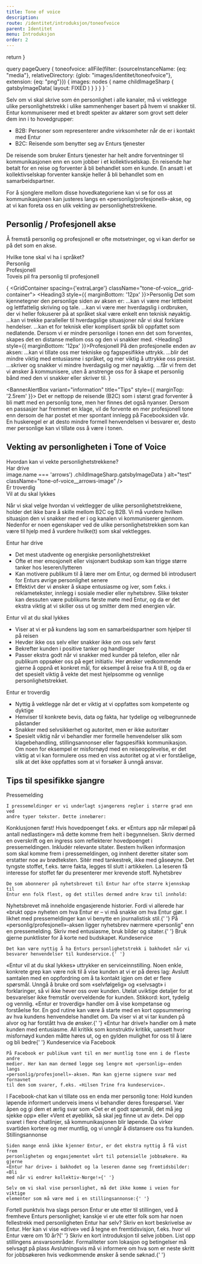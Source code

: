 ```yaml
---
title: Tone of voice
description: 
route: /identitet/introduksjon/toneofvoice
parent: Identitet
menu: Introduksjon
order: 2
---
```



  return <SEO title={props.pageContext.frontmatter.title} description={props.pageContext.frontmatter.description} pathname={props.pageContext.frontmatter.route} />
}

  query pageQuery {
     toneofvoice: allFile(filter: {sourceInstanceName: {eq: "media"}, relativeDirectory:  {glob: "images/identitet/toneofvoice"}, extension: {eq: "png"}}) {
    images: nodes {
      name
      childImageSharp {
         gatsbyImageData(
          layout: FIXED
        )
      }
    }
  }
  }
`

<PageHeader title="Hvem snakker vi til?"></PageHeader>

<p style={{marginTop: '1rem'}}>Selv om vi skal skrive som én personlighet i alle kanaler, må vi vektlegge ulike personlighetstrekk i ulike sammenhenger basert på hvem vi snakker til. Entur kommuniserer med et bredt spekter av aktører som grovt sett deler dem inn i to hovedgrupper:</p>

- B2B: Personer som representerer andre virksomheter når de er i kontakt med Entur
- B2C: Reisende som benytter seg av Enturs tjenester

De reisende som bruker Enturs tjenester har helt andre forventninger til kommunikasjonen enn en som jobber i et kollektivselskap. En reisende har betalt for en reise og forventer å bli behandlet som en kunde. En ansatt i et kollektivselskap forventer kanskje heller å bli behandlet som en samarbeidspartner.

For å sjonglere mellom disse hovedkategoriene kan vi se for oss at kommunikasjonen kan justeres langs en «personlig/profesjonell»-akse, og at vi kan foreta oss en ulik vekting av personlighetstrekkene.

## Personlig / Profesjonell akse

Å fremstå personlig og profesjonell er ofte motsetninger, og vi kan derfor se på det som en akse.

<div className="eds-contrast tone-of-voice__card">
  <div style={{ textAlign: 'center'}}>Hvilke tone skal vi ha i språket?</div>
  <div
    style={{ padding: '7rem 2rem', display: 'flex', flexDirection: 'column' }}
  >
    <div
      style={{
        display: 'flex',
        justifyContent: 'space-between',
        fontWeight: '600',
        marginBottom: '0.5rem',
      }}
    >
      <div>Personlig</div> <div>Profesjonell</div>
    </div>
    <VisuallyHidden>Toveis pil fra personlig til profesjonell</VisuallyHidden>
    <div className="red-arrow" />
  </div>
</div>

{
<GridContainer spacing={'extraLarge'} className="tone-of-voice__grid-container">
  <GridItem small={12} medium={6}>
    <Heading3 style={{ marginBottom: '12px' }}>Personlig</Heading3>
    Det som kjennetegner den personlige siden av aksen er:
    <UnorderedList>
      <ListItem>
        ...kan vi være mer lettbeint og lettfattelig skriving og tale.
      </ListItem>
      <ListItem>
        ...kan vi være mer hverdagslig i ordbruken, der vi heller fokuserer på
        at språket skal være enkelt enn teknisk nøyaktig.
      </ListItem>
      <ListItem>
        ...kan vi trekke paralleller til hverdagslige situasjoner når vi skal
        forklare hendelser.
      </ListItem>
      <ListItem>
        ...kan et for teknisk eller komplisert språk bli oppfattet som
        nedlatende. Dersom vi er mindre personlige i tonen enn det som
        forventes, skapes det en distanse mellom oss og den vi snakker med.
      </ListItem>
    </UnorderedList>
  </GridItem>
  <GridItem small={12} medium={6}>
    <Heading3 style={{ marginBottom: '12px' }}>Profesjonell</Heading3>
    På den profesjonelle enden av aksen:
    <UnorderedList>
      <ListItem>
        ...kan vi tillate oss mer tekniske og fagspesifikke uttrykk.
      </ListItem>
      <ListItem>
        ...blir det mindre viktig med entusiasme i språket, og mer viktig å
        uttrykke oss presist.
      </ListItem>
      <ListItem>
        ...skriver og snakker vi mindre hverdagslig og mer nøyaktig.
      </ListItem>
      <ListItem>
        ...får vi frem det vi ønsker å kommunisere, uten å anstrenge oss for å
        skape et personlig bånd med den vi snakker eller skriver til.
      </ListItem>
    </UnorderedList>
  </GridItem>
</GridContainer>
}

<BannerAlertBox variant="information" title="Tips" style={{ marginTop: '2.5rem' }}>
  Det er nettopp de reisende (B2C) som i størst grad forventer å bli møtt med en personlig tone, men her finnes det også nyanser. Dersom en passasjer har fremmet en klage, vil de forvente en mer profesjonell tone enn dersom de har postet et mer spontant innlegg på Facebooksiden vår. En huskeregel er at desto mindre formell henvendelsen vi besvarer er, desto mer personlige kan vi tillate oss å være i tonen. 
</BannerAlertBox>

## Vekting av personligheten i Tone of Voice

<div className="eds-contrast tone-of-voice__card">
  <div style={{ textAlign: 'center' }}>
    Hvordan kan vi vekte personlighetstrekkene?
  </div>
  <div
    style={{
      padding: '3rem',
      display: 'flex',
      flexDirection: 'column',
    }}
  >
    <div
      style={{
        display: 'flex',
        justifyContent: 'center',
        fontWeight: '500',
        marginBottom: '1.25rem',
      }}
    >
      <div>Har drive</div>
    </div>
      <div className="tone-of-voice__arrows">
        <GatsbyImage
          image={
            props.data.toneofvoice.images.find(image => image.name === 'arrows')
              .childImageSharp.gatsbyImageData
          }
          alt="test"
          className="tone-of-voice__arrows-image"
        />
      </div>
    <div
      style={{
        display: 'flex',
        justifyContent: 'center',
        fontWeight: '500',
        marginBottom: '1.25rem',
        alignItems: 'space-around',
        gap: '7rem',
      }}
    >
      <div>Er troverdig</div> <div>Vil at du skal lykkes</div>
    </div>
  </div>
</div>

Når vi skal velge hvordan vi vektlegger de ulike personlighetstrekkene, holder det ikke bare å skille mellom B2C og B2B. Vi må vurdere hvilken situasjon den vi snakker med er i og kanalen vi kommuniserer gjennom. Nedenfor er noen egenskaper ved de ulike personlighetstrekken som kan være til hjelp med å vurdere hvilke(t) som skal vektlegges.

<p style={{marginBottom: '1rem', fontWeight: '600'}}>Entur har drive</p>

- Det mest utadvente og energiske personlighetstrekket
- Ofte et mer emosjonelt eller visjonært budskap som kan trigge større tanker hos leseren/lytteren
- Kan motivere publikum til å lære mer om Entur, og dermed bli introdusert for Enturs øvrige personlighet senere
- Effektivt der vi ønsker å skape entusiasme og iver, som f.eks. i reklametekster, innlegg i sosiale medier eller nyhetsbrev. Slike tekster kan dessuten være publikums første møte med Entur, og da er det ekstra viktig at vi skiller oss ut og smitter dem med energien vår.

<p style={{marginBottom: '1rem',marginTop: '3.5rem', fontWeight: '600'}}>Entur vil at du skal lykkes</p>

- Viser at vi er på kundens lag som en samarbeidspartner som hjelper til på reisen
- Hevder ikke oss selv eller snakker ikke om oss selv først
- Bekrefter kunden i positive tanker og handlinger
- Passer ekstra godt når vi snakker med kunder på telefon, eller når publikum oppsøker oss på eget initiativ. Her ønsker vedkommende gjerne å oppnå et konkret mål, for eksempel å reise fra A til B, og da er det spesielt viktig å vekte det mest hjelpsomme og vennlige personlighetstrekket.

<p style={{marginBottom: '1rem',marginTop: '3.5rem', fontWeight: '600'}}>Entur er troverdig</p>

- Nyttig å vektlegge når det er viktig at vi oppfattes som kompetente og dyktige
- Henviser til konkrete bevis, data og fakta, har tydelige og velbegrunnede påstander
- Snakker med selvsikkerhet og autoritet, men er ikke autoritær
- Spesielt viktig når vi behandler mer formelle henvendelser slik som klagebehandling, stillingsannonser eller fagspesifikk kommunikasjon. Om noen for eksempel er misfornøyd med en reiseopplevelse, er det viktig at vi kan formulere oss med en viss autoritet og at vi er forståelige, slik at det ikke oppfattes som at vi forsøker å unngå ansvar.

## Tips til spesifikke sjangre

<ExpandablePanel title="Pressemelding">
  <StrongText>Pressemelding</StrongText>
    
    I pressemeldinger er vi underlagt sjangerens regler i større grad enn ved
    andre typer tekster. Dette innebærer:
  <UnorderedList>
    <ListItem>
      Konklusjonen først! Hvis hovedpoenget f.eks. er «Enturs app når milepæl på
      antall nedlastinger» må dette komme frem helt i begynnelsen. Skriv dermed
      en overskrift og en ingress som reflekterer hovedpoenget i
      pressemeldingen.
    </ListItem>
    <ListItem>
      Inkludér relevante sitater. Bestem hvilken informasjon som skal komme frem
      i pressemeldingen, og innhent deretter sitater som erstatter noe av
      brødteksten. Sitér med tankestrek, ikke med gåseøyne.
    </ListItem>
    <ListItem>
      Det tyngste stoffet, f.eks. tørre fakta, legges til slutt i artikkelen. La
      leseren få interesse for stoffet før du presenterer mer krevende stoff.
    </ListItem>
  </UnorderedList>
</ExpandablePanel>
<ExpandablePanel title="Nyhetsbrev">
  <StrongText>Nyhetsbrev</StrongText>

    De som abonnerer på nyhetsbrevet til Entur har ofte større kjennskap til
    Entur enn folk flest, og det stilles dermed andre krav til innhold:
  <UnorderedList>
    <ListItem>
      Nyhetsbrevet må inneholde engasjerende historier. Fordi vi allerede har
      «brukt opp» nyheten om hva Entur er – vi må snakke om hva Entur gjør.
    </ListItem>
    <ListItem>
      I likhet med pressemeldinger kan vi benytte en journalistisk stil.{' '}
    </ListItem>
    <ListItem>
      På «personlig/profesjonell»-aksen ligger nyhetsbrev nærmere «personlig"
      enn en pressemelding. Skriv med entusiasme, bruk bilder og sitater.{' '}
    </ListItem>
    <ListItem>Bruk gjerne punktlister for å korte ned budskapet.</ListItem>
  </UnorderedList>
</ExpandablePanel>
<ExpandablePanel title="Kundeservice">
  <StrongText>Kundeservice</StrongText>

    Det kan være nyttig å ha Enturs personlighetstrekk i bakhodet når vi
    besvarer henvendelser til kundeservice.{' '}
  <UnorderedList>
    <ListItem>
      «Entur vil at du skal lykkes» uttrykker en serviceinnstilling. Noen enkle,
      konkrete grep kan være nok til å vise kunden at vi er på deres lag:
      Avslutt samtalen med en oppfordring om å ta kontakt igjen om det er flere
      spørsmål. Unngå å bruke ord som «selvfølgelig» og «selvsagt» i
      forklaringer, så vi ikke hever oss over kunden. Utelat uviktige detaljer
      for at besvarelser ikke fremstår overveldende for kunden. Stikkord: kort,
      tydelig og vennlig.
    </ListItem>
    <ListItem>
      «Entur er troverdig» handler om å vise kompetanse og forståelse for. En
      god rutine kan være å starte med en kort oppsummering av hva kundens
      henvendelse handlet om. Da viser vi at vi tar kunden på alvor og har
      forstått hva de ønsker.{' '}
    </ListItem>
    <ListItem>
      «Entur har drive!» handler om å møte kunden med entusiasme. All kritikk
      som konstruktiv kritikk, uansett hvor misfornøyd kunden måtte høres ut, og
      en gylden mulighet for oss til å lære og bli bedre{' '}
    </ListItem>
  </UnorderedList>
</ExpandablePanel>
<ExpandablePanel title="Kundeservice via Facebook">
  <StrongText>Kundeservice via Facebook</StrongText>

    På Facebook er publikum vant til en mer muntlig tone enn i de fleste andre
    medier. Her kan man dermed legge seg lengre mot «personlig»-enden langs
    «personlig/profesjonell»-aksen. Man kan gjerne signere svar med fornavnet
    til den som svarer, f.eks. «Hilsen Trine fra kundeservice».

  I Facebook-chat kan vi tillate oss en enda mer personlig tone:
  <UnorderedList>
    <ListItem>
      Hold kunden løpende informert underveis imens vi behandler deres
      forespørsel. Vær åpen og gi dem et ærlig svar som «Det er et godt
      spørsmål, det må jeg sjekke opp» eller «Vent et øyeblikk, så skal jeg
      finne ut av det».
    </ListItem>
    <ListItem>
      Del opp svaret i flere chatlinjer, så kommunikasjonen blir løpende. Da
      virker svartiden kortere og mer muntlig, og vi unngår å distansere oss fra
      kunden.
    </ListItem>
  </UnorderedList>
</ExpandablePanel>
<ExpandablePanel title="Stillingsannonse">
  <StrongText>Stillingsannonse</StrongText>

    Siden mange ennå ikke kjenner Entur, er det ekstra nyttig å få vist frem
    personligheten og engasjementet vårt til potensielle jobbsøkere. Ha gjerne
    «Entur har drive» i bakhodet og la leseren danne seg fremtidsbilder: «Bli
    med når vi endrer kollektiv-Norge!»{' '}

    Selv om vi skal vise personlighet, må det ikke komme i veien for viktige
    elementer som må være med i en stillingsannonse:{' '}
  <UnorderedList>
    <ListItem>
      Fortell punktvis hva slags person Entur er ute etter til stillingen, ved å
      fremheve Enturs personlighet; kanskje vi er ute etter folk som har noen
      fellestrekk med personligheten Entur har selv?
    </ListItem>
    <ListItem>
      Skriv en kort beskrivelse av Entur. Her kan vi vise «drive» ved å tegne en
      fremtidsvisjon, f.eks. hvor vil Entur være om 10 år?{' '}
    </ListItem>
    <ListItem>Skriv en kort introduksjon til selve jobben.</ListItem>
    <ListItem>List opp stillingens ansvarsområder.</ListItem>
    <ListItem>
      Formaliteter som lokasjon og betingelser må selvsagt på plass
    </ListItem>
    <ListItem>
      Avslutningsvis må vi informere om hva som er neste skritt for jobbsøkeren
      hvis vedkommende ønsker å sende søknad.{' '}
    </ListItem>
  </UnorderedList>
</ExpandablePanel>
